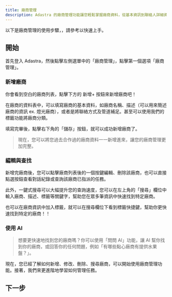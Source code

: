 ```yaml
---
title: 廠商管理
description: Adastra 的廠商管理功能讓您輕鬆掌握廠商資料，從基本資訊到聯絡人詳細資料，一應俱全。並透過 AI 助手協助，自動與廠商洽談需求、大幅減少繁瑣作業，讓管理變得更高效、更省心。
---
```


以下是廠商管理的使用步驟，，請參考以快速上手。

## 開始

首先登入 Adastra，然後點擊左側選單中的「廠商管理」，點擊第一個選項「廠商管理」。

### 新增廠商

你會看到空白的廠商列表，點擊下方的 新增+ 按鈕來新增廠商吧！

在廠商的資料表中，可以填寫廠商的基本資料，如廠商名稱、描述（可以用來簡述廠商的資訊 ex. 燈光廠商），或者是將聯絡方式及管道補足。甚至可以使用我們的標籤功能將廠商分類。

填寫完畢後，點擊右下角的「儲存」按鈕，就可以成功新增廠商了。

> 現在，您可以將您過去合作過的廠商資料一一新增進來，讓您的廠商管理更加完整。

### 編輯與查找

新增完廠商後，您可以點擊廠商列表後的一個按鍵編輯、刪除該廠商，也可以直接點選按鈕查看對話紀錄或查詢該廠商已指派的任務。

此外，一鍵式搜尋可以大幅提升您的查詢速度，您可以在左上角的「搜尋」欄位中輸入廠商、描述、標籤等關鍵字，幫助您在眾多筆資訊中快速找到特定廠商。

也可以在廠商資訊中加入標籤，就可以在搜尋欄位下看到標籤快捷鍵，幫助你更快速找到特定的廠商！！

### 使用 AI

> 想要更快速地找到您的廠商嗎？你可以使用「問問 AI」功能，讓 AI 幫你找到你的廠商，或回答你的任何問題，例如「有哪些點心廠商有提供水果盤？」。

現在，您已經了解如何新增、修改、刪除、搜尋廠商，可以開始使用廠商管理功能。接著，我們來更進階地學習如何管理任務。

## 下一步

<Cards>
  <Card title="活動任務管理" href="/docs/planning/vendors/tasks" />
</Cards>
